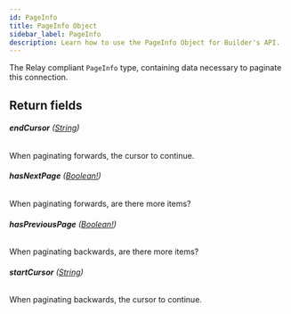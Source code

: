 ```yaml
---
id: PageInfo
title: PageInfo Object
sidebar_label: PageInfo
description: Learn how to use the PageInfo Object for Builder's API.
---
```


The Relay compliant `PageInfo` type, containing data necessary to paginate this connection.

## Return fields

###### <b>endCursor</b> ([String](/self-managed/composer/builder/api/schema/scalar/String.mdx))

When paginating forwards, the cursor to continue.

###### <b>hasNextPage</b> ([Boolean!](/self-managed/composer/builder/api/schema/scalar/Boolean.mdx))

When paginating forwards, are there more items?

###### <b>hasPreviousPage</b> ([Boolean!](/self-managed/composer/builder/api/schema/scalar/Boolean.mdx))

When paginating backwards, are there more items?

###### <b>startCursor</b> ([String](/self-managed/composer/builder/api/schema/scalar/String.mdx))

When paginating backwards, the cursor to continue.
